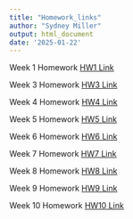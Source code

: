 ```yaml
---
title: "Homework_links"
author: "Sydney Miller"
output: html_document
date: '2025-01-22'
---
```



Week 1 Homework [HW1 Link](HW1.html)

Week 3 Homework [HW3 Link](Homework3.html)

Week 4 Homework [HW4 Link](Homework4.html)

Week 5 Homework [HW5 Link](Homework5.html)

Week 6 Homework [HW6 Link](Homework6.html)

Week 7 Homework [HW7 Link](Homework7.html)

Week 8 Homework [HW8 Link](Homework8.html)

Week 9 Homework [HW9 Link](Archive.zip)

Week 10 Homework [HW10 Link](Homework10.html)



